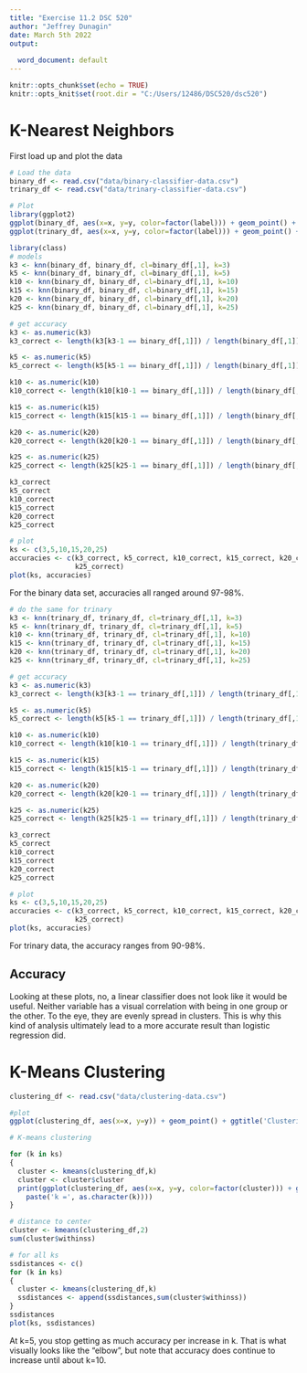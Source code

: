 ---
title: "Exercise 11.2 DSC 520"
author: "Jeffrey Dunagin"
date: March 5th 2022
output:
  
  word_document: default
---

```{r setup, include=FALSE}
knitr::opts_chunk$set(echo = TRUE)
knitr::opts_knit$set(root.dir = "C:/Users/12486/DSC520/dsc520")
```
# K-Nearest Neighbors

First load up and plot the data
```{r}
# Load the data
binary_df <- read.csv("data/binary-classifier-data.csv")
trinary_df <- read.csv("data/trinary-classifier-data.csv")

# Plot
library(ggplot2)
ggplot(binary_df, aes(x=x, y=y, color=factor(label))) + geom_point() + ggtitle('Binary')
ggplot(trinary_df, aes(x=x, y=y, color=factor(label))) + geom_point() + ggtitle('Trinary')
```

```{r}
library(class)
# models
k3 <- knn(binary_df, binary_df, cl=binary_df[,1], k=3)
k5 <- knn(binary_df, binary_df, cl=binary_df[,1], k=5)
k10 <- knn(binary_df, binary_df, cl=binary_df[,1], k=10)
k15 <- knn(binary_df, binary_df, cl=binary_df[,1], k=15)
k20 <- knn(binary_df, binary_df, cl=binary_df[,1], k=20)
k25 <- knn(binary_df, binary_df, cl=binary_df[,1], k=25)

# get accuracy
k3 <- as.numeric(k3)
k3_correct <- length(k3[k3-1 == binary_df[,1]]) / length(binary_df[,1])

k5 <- as.numeric(k5)
k5_correct <- length(k5[k5-1 == binary_df[,1]]) / length(binary_df[,1])

k10 <- as.numeric(k10)
k10_correct <- length(k10[k10-1 == binary_df[,1]]) / length(binary_df[,1])

k15 <- as.numeric(k15)
k15_correct <- length(k15[k15-1 == binary_df[,1]]) / length(binary_df[,1])

k20 <- as.numeric(k20)
k20_correct <- length(k20[k20-1 == binary_df[,1]]) / length(binary_df[,1])

k25 <- as.numeric(k25)
k25_correct <- length(k25[k25-1 == binary_df[,1]]) / length(binary_df[,1])

k3_correct
k5_correct
k10_correct
k15_correct
k20_correct
k25_correct

# plot
ks <- c(3,5,10,15,20,25)
accuracies <- c(k3_correct, k5_correct, k10_correct, k15_correct, k20_correct, 
                k25_correct)
plot(ks, accuracies)
```
For the binary data set, accuracies all ranged around 97-98%.
```{r}
# do the same for trinary
k3 <- knn(trinary_df, trinary_df, cl=trinary_df[,1], k=3)
k5 <- knn(trinary_df, trinary_df, cl=trinary_df[,1], k=5)
k10 <- knn(trinary_df, trinary_df, cl=trinary_df[,1], k=10)
k15 <- knn(trinary_df, trinary_df, cl=trinary_df[,1], k=15)
k20 <- knn(trinary_df, trinary_df, cl=trinary_df[,1], k=20)
k25 <- knn(trinary_df, trinary_df, cl=trinary_df[,1], k=25)

# get accuracy
k3 <- as.numeric(k3)
k3_correct <- length(k3[k3-1 == trinary_df[,1]]) / length(trinary_df[,1])

k5 <- as.numeric(k5)
k5_correct <- length(k5[k5-1 == trinary_df[,1]]) / length(trinary_df[,1])

k10 <- as.numeric(k10)
k10_correct <- length(k10[k10-1 == trinary_df[,1]]) / length(trinary_df[,1])

k15 <- as.numeric(k15)
k15_correct <- length(k15[k15-1 == trinary_df[,1]]) / length(trinary_df[,1])

k20 <- as.numeric(k20)
k20_correct <- length(k20[k20-1 == trinary_df[,1]]) / length(trinary_df[,1])

k25 <- as.numeric(k25)
k25_correct <- length(k25[k25-1 == trinary_df[,1]]) / length(trinary_df[,1])

k3_correct
k5_correct
k10_correct
k15_correct
k20_correct
k25_correct

# plot
ks <- c(3,5,10,15,20,25)
accuracies <- c(k3_correct, k5_correct, k10_correct, k15_correct, k20_correct, 
                k25_correct)
plot(ks, accuracies)

```
For trinary data, the accuracy ranges from 90-98%.

## Accuracy

Looking at these plots, no, a linear classifier does not look like it would be useful. Neither variable has a visual correlation with being in one group or the other. To the eye, they are evenly spread in clusters. This is why this kind of analysis ultimately lead to a more accurate result than logistic regression did.

# K-Means Clustering
```{r}
clustering_df <- read.csv("data/clustering-data.csv")

#plot
ggplot(clustering_df, aes(x=x, y=y)) + geom_point() + ggtitle('Clustering')

# K-means clustering

for (k in ks)
{
  cluster <- kmeans(clustering_df,k) 
  cluster <- cluster$cluster
  print(ggplot(clustering_df, aes(x=x, y=y, color=factor(cluster))) + geom_point() + ggtitle(
    paste('k =', as.character(k))))
}

# distance to center
cluster <- kmeans(clustering_df,2) 
sum(cluster$withinss)

# for all ks
ssdistances <- c()
for (k in ks)
{
  cluster <- kmeans(clustering_df,k) 
  ssdistances <- append(ssdistances,sum(cluster$withinss))
}
ssdistances
plot(ks, ssdistances)
```
At k=5, you stop getting as much accuracy per increase in k. That is what visually looks like the "elbow", but note that accuracy does continue to increase until about k=10.

